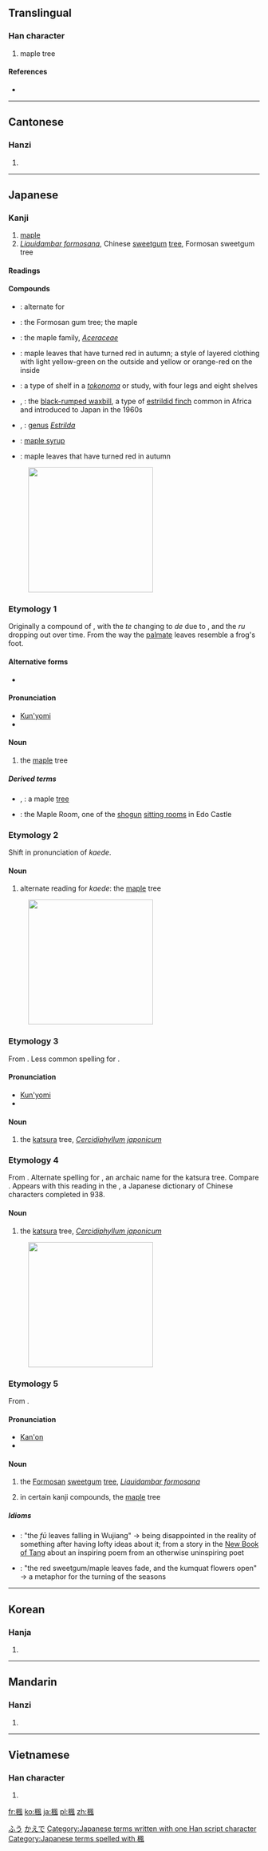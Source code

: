 {{also|枫}}
==Translingual==

===Han character===
{{Han char|rn=75|rad=木|as=09|sn=13|four=4791<sub>0</sub>|canj=木竹弓戈 (DHNI)}}

# maple tree

====References====
* {{Han ref|kx=0539.080|dkj=15126|dj=0926.210|hdz=21253.080|uh=6953|ud=26963|bh=B7AC|bd=47020}}

----

==Cantonese==

===Hanzi===
{{yue-hanzi|jyut=|y=fung1|sim=枫}}

# {{defn|lang=yue|sort=木09}}

----

==Japanese==

===Kanji===
{{ja-kanji|grade=c|rs=木09}}

# [[maple]]
# ''[[Liquidambar formosana]]'', Chinese [[sweetgum]] [[tree]], Formosan sweetgum tree

====Readings====
{{ja-readings
|kanon=[[ふう]] (fū)
|kun=[[かえで]] (kaede), [[かいで]] (kaide), [[かつら]] (katsura), [[おかつら]] (okatsura)
}}

====Compounds====
* {{l|ja|楓蚕|tr=[[ふうさん]], ''[[fūsan]]''}}: alternate for {{term|lang=ja|天蚕蛾|tr=tegusuga||Japanese silkworm moth, ''Antheraea yamamai''}}
* {{l|ja|風樹|tr=[[ふうじゅ]], ''[[fūju]]''}}: the Formosan gum tree; the maple
* {{l|ja|楓科|tr=[[かえでか]], ''[[kaedeka]]''}}: the maple family, ''[[Aceraceae]]''
* {{l|ja|楓紅葉|tr=[[かえでもみじ]], ''[[kaede momiji]]''}}: maple leaves that have turned red in autumn; a style of layered clothing with light yellow-green on the outside and yellow or orange-red on the inside
* {{l|ja|楓棚|tr=[[かえでだな]], ''[[kaededana]]''}}: a type of shelf in a ''[[tokonoma]]'' or study, with four legs and eight shelves
* {{l|ja|楓鳥}}, {{l|ja|カエデチョウ|tr=[[かえでちょう]], ''[[kaedechō]]''}}: the [[w:Black-rumped Waxbill|black-rumped waxbill]], a type of [[w:Estrildid_finch|estrildid finch]] common in Africa and introduced to Japan in the 1960s
* {{l|ja|楓鳥科}}, {{l|ja|カエデチョウ科|tr=[[かえでちょうか]], ''[[kaedechōka]]''}}: [[genus]] ''[[Estrilda]]''
* {{l|ja|楓糖|tr=[[ふうとう]], ''[[fūtō]]''}}: [[maple syrup]]
* {{l|ja|楓葉|tr=[[ふうよう]], ''[[fūyō]]''}}: maple leaves that have turned red in autumn

[[File:Acer_palmatum_002.JPG|thumb|250px|{{lang|ja|楓（カエデ）の[[葉っぱ]]と[[実#Japanese|実]]}}]]
===Etymology 1===
Originally a compound of {{compound|lang=ja|sort=かえで|蛙|tr1=kaeru|t1=frog|手|tr2=te|t2=hand}}, with the ''te'' changing to ''de'' due to {{rendaku|かえで}}, and the ''ru'' dropping out over time.  From the way the [[palmate]] leaves resemble a frog's foot.  

====Alternative forms====
* {{l|ja|槭樹}}

====Pronunciation====
* [[訓読み|Kun'yomi]]
* {{IPA|lang=ja|/kaede/}}

====Noun====
{{ja-noun|k|hira=かえで|rom=kaede|hhira=かへで}} 

# the [[maple]] tree

=====Derived terms=====
* {{l|ja|楓の木}}, {{l|ja|楓の樹|tr=[[かえでのき]], ''[[kaede no ki]]''}}: a maple [[tree]]
* {{l|ja|楓の間|tr=[[かえでのま]], ''[[Kaede no Ma]]''}}: the Maple Room, one of the [[shogun]] [[sitting room]]s in Edo Castle

===Etymology 2===
Shift in pronunciation of ''kaede''.

====Noun====
{{ja-noun|k|hira=かいで|rom=kaide}} 

# alternate reading for ''kaede'': the [[maple]] tree

[[File:Cercidiphyllum_japonicum2.jpg|thumb|250px|{{lang|ja|楓（カツラ）の[[葉っぱ]]と[[実#Japanese|実]]}}]]
===Etymology 3===
From {{etyl|ojp|ja|sort=かつら}}.  Less common spelling for {{l|ja|桂|tr=''katsura''}}.

====Pronunciation====
* [[訓読み|Kun'yomi]]
* {{IPA|lang=ja|/katsuɽa/}}

====Noun====
{{ja-noun|k|hira=かつら|rom=katsura}} 

# the [[katsura]] tree, ''[[Cercidiphyllum japonicum]]''

===Etymology 4===
From {{etyl|ojp|ja|sort=おかつら}}.  Alternate spelling for {{term|lang=ja|男桂|tr=okatsura||male katsura}}, an archaic name for the katsura tree.  Compare {{term|lang=ja|女桂|tr=mekatsura||female katsura: the cinnamon tree}}.  Appears with this reading in the {{term|lang=ja|和名類聚抄|tr=[[w:Wamyō_Ruijushō|Wamyō Ruijushō]]}}, a Japanese dictionary of Chinese characters completed in 938.

====Noun====
{{ja-noun|k|hira=おかつら|rom=okatsura|hhira=をかつら}} {{ja-altread|hira=おかづら|rom=okazura}}

# the [[katsura]] tree, ''[[Cercidiphyllum japonicum]]''

[[File:Liquidambar_formosana_02.jpg|thumb|250px|{{lang|ja|楓（フウ）の[[葉っぱ]]と[[実#Japanese|実]]}}]]

===Etymology 5===
From {{etyl|zhx|ja|sort=ふう}} {{term|sc=Hani|楓}}.

====Pronunciation====
* [[漢音#Japanese|Kan'on]]
* {{IPA|lang=ja|/ɸuː/}}

====Noun====
{{ja-noun|k|hira=ふう|rom=fū}}

# {{ja-def|フウ}} the [[Formosan]] [[sweetgum]] [[tree]], ''[[Liquidambar formosana]]''
# in certain kanji compounds, the [[maple]] tree

=====Idioms=====
* {{l|ja|楓呉江に落つ|tr=[[ふうごこうにおつ]], ''[[fū gokō ni otsu]]''}}: "the ''fū'' leaves falling in Wujiang" → being disappointed in the reality of something after having lofty ideas about it; from a story in the [[w:New Book of Tang|New Book of Tang]] about an inspiring poem from an otherwise uninspiring poet
* {{l|ja|楓葉衰えて盧橘花開く|tr=[[ふうようおとろえてろきつはなひらく]], ''[[fūyō otoroete rokitsu hana hiraku]]''}}: "the red sweetgum/maple leaves fade, and the kumquat flowers open" → a metaphor for the turning of the seasons

[[Category:ja:Trees|ふう]]
[[Category:ja:Trees|かえで]]
[[Category:Japanese terms written with one Han script character]]
[[Category:Japanese terms spelled with 楓]]
----

==Korean==

===Hanja===
{{ko-hanja|hangeul=풍|eumhun=|rv=pung|mr=p'ung|y=phung}}

# {{defn|lang=ko|sort=木09}}

----

==Mandarin==

===Hanzi===
{{cmn-hanzi|sim=枫|pin=[[fēng]] ([[feng1]])|wg=feng<sup>1</sup>}}

# {{defn|lang=cmn|sort=木09}}

----

==Vietnamese==

===Han character===
{{vi-hantu|[[phong]]|rs=木09}}

# {{defn|lang=vi|sort=木09}}

[[fr:楓]]
[[ko:楓]]
[[ja:楓]]
[[pl:楓]]
[[zh:楓]]